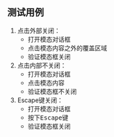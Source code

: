 ## 测试用例

1. 点击外部关闭：
   * 打开模态对话框
   * 点击模态内容之外的覆盖区域
   * 验证模态框关闭
2. 点击内部不关闭：
   * 打开模态对话框
   * 点击模态内容
   * 验证模态框不关闭
3. Escape键关闭：
   * 打开模态对话框
   * 按下<kbd>Escape</kbd>键
   * 验证模态框关闭
